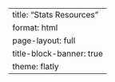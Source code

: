 ---
title: "Stats Resources"
format: html
page-layout: full
title-block-banner: true
theme: flatly
---